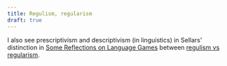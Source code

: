 ```yaml
---
title: Regulism, regularism
draft: true
---
```

I also see prescriptivism and descriptivism (in linguistics) in Sellars' 
distinction in [Some Reflections on Language Games](/docs/phil/people/sellars/works/some_reflections/index.qmd) 
between [regulism vs regularism](/docs/phil/people/brandom/sellars09/2/index.qmd).